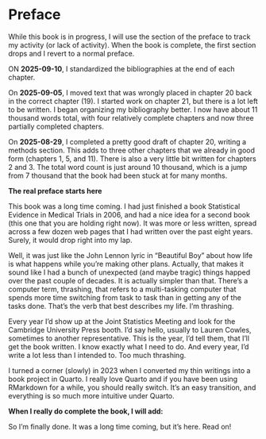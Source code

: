 # Preface {.unnumbered}

While this book is in progress, I will use the section of the preface to track my activity (or lack of activity). When the book is complete, the first section drops and I revert to a normal preface.

ON **2025-09-10**, I standardized the bibliographies at the end of each chapter.

On **2025-09-05**, I moved text that was wrongly placed in chapter 20 back in the correct chapter (19).  I started work on chapter 21, but there is a lot left to be written. I began organizing my bibliography better. I now have about 11 thousand words total, with four relatively complete chapters and now three partially completed chapters.

On **2025-08-29**, I completed a pretty good draft of chapter 20, writing a methods section. This adds to three other chapters that we already in good form (chapters 1, 5, and 11). There is also a very little bit written for chapters 2 and 3. The total word count is just around 10 thousand, which is a jump from 7 thousand that the book had been stuck at for many months.

**The real preface starts here**

This book was a long time coming. I had just finished a book Statistical Evidence in Medical Trials in 2006, and had a nice idea for a second book (this one that you are holding right now). It was more or less written, spread across a few dozen web pages that I had written over the past eight years. Surely, it would drop right into my lap.

Well, it was just like the John Lennon lyric in "Beautiful Boy" about how life is what happens while you're making other plans. Actually, that makes it sound like I had a bunch of unexpected (and maybe tragic) things happed over the past couple of decades. It is actually simpler than that. There's a computer term, thrashing, that refers to a multi-tasking computer that spends more time switching from task to task than in getting any of the tasks done. That's the verb that best describes my life. I'm thrashing.

Every year I'd show up at the Joint Statistics Meeting and look for the Cambridge University Press booth. I'd say hello, usually to Lauren Cowles, sometimes to another representative. This is the year, I'd tell them, that I'll get the book written. I know exactly what I need to do. And every year, I'd write a lot less than I intended to. Too much thrashing.

I turned a corner (slowly) in 2023 when I converted my thin writings into a book project in Quarto. I really love Quarto and if you have been using RMarkdown for a while, you should really switch. It's an easy transition, and everything is so much more intuitive under Quarto.

**When I really do complete the book, I will add:**

So I'm finally done. It was a long time coming, but it's here. Read on!

